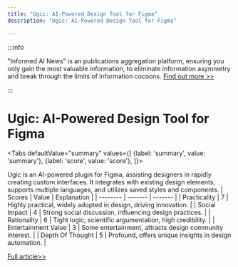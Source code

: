 ```yaml
---
title: "Ugic: AI-Powered Design Tool for Figma"
description: "Ugic: AI-Powered Design Tool for Figma"

---
```



:::info

"Informed AI News" is an publications aggregation platform, ensuring you only gain the most valuable information, to eliminate information asymmetry and break through the limits of information cocoons.  [Find out more >>](/)

:::

# Ugic: AI-Powered Design Tool for Figma


<Tabs
	defaultValue="summary"
	values={[
	{label: 'summary', value: 'summary'},
	{label: 'score', value: 'score'},
]}>
<TabItem value="summary">


Ugic is an AI-powered plugin for Figma, assisting designers in rapidly creating custom interfaces. It integrates with existing design elements, supports multiple languages, and utilizes saved styles and components.
</TabItem>
<TabItem value="score">
	| Scores     | Value   | Explanation |
	| -------- | ------- | ------- |
	| Practicality  | 7    | Highly practical, widely adopted in design, driving innovation.    |
	| Social Impact | 4     | Strong social discussion, influencing design practices.    |
	| Rationality    | 6    | Tight logic, scientific argumentation, high credibility.    |
	| Entertainment Value    | 3    | Some entertainment, attracts design community interest.    |
	| Depth Of Thought    | 5    | Profound, offers unique insights in design automation.    |
</TabItem>
</Tabs>

[Full article>>](https://www.producthunt.com/posts/ugic)
